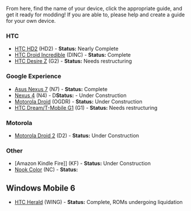 From here, find the name of your device, click the appropriate guide, and get it ready for modding! If you are able to, please help and create a guide for your own device.

=== HTC ===

* [[HTC HD2]] (HD2) - '''Status:''' Nearly Complete
* [[HTC Droid Incredible]] (DINC) - '''Status:''' Complete
* [[HTC Desire Z]] (G2) - '''Status:''' Needs restructuring

=== Google Experience ===

* [[Asus Nexus 7]] (N7) - '''Status:''' Complete
* [[Nexus 4]] (N4) - D'''Status:''' - Under Construction
* [[Motorola Droid]] (OGDR) - '''Status:''' Under Construction
* [[HTC Dream/T-Mobile G1]] (G1) - '''Status:''' Needs restructuring

=== Motorola ===

* [[Motorola Droid 2]] (D2) - '''Status:''' Under Construction

=== Other ===

* [Amazon Kindle Fire]] (KF) - '''Status:''' Under Construction
* [[Nook Color]] (NC) - '''Status:'''

== Windows Mobile 6 ==

* [[HTC Herald]] (WING) - '''Status:''' Complete, ROMs undergoing liquidation

